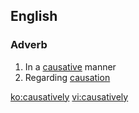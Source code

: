 ==English==

===Adverb===
{{en-adv}}

# In a [[causative]] manner
# Regarding [[causation]]

[[ko:causatively]]
[[vi:causatively]]